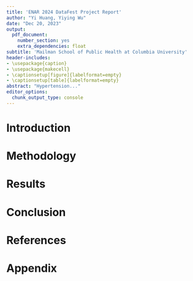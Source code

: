 ```yaml
---
title: 'ENAR 2024 DataFest Project Report'
author: "Yi Huang, Yiying Wu"
date: "Dec 20, 2023"
output:
  pdf_document:
    number_section: yes
    extra_dependencies: float
subtitle: 'Mailman School of Public Health at Columbia University'
header-includes:
- \usepackage{caption}
- \usepackage{makecell}
- \captionsetup[figure]{labelformat=empty}
- \captionsetup[table]{labelformat=empty}
abstract: "Hypertension..."
editor_options:
  chunk_output_type: console
---
```

\thispagestyle{empty}
\newpage
\tableofcontents
\thispagestyle{empty}
\newpage
\setcounter{page}{1}


# Introduction




# Methodology




# Results





# Conclusion




\newpage
# References




\newpage
# Appendix

